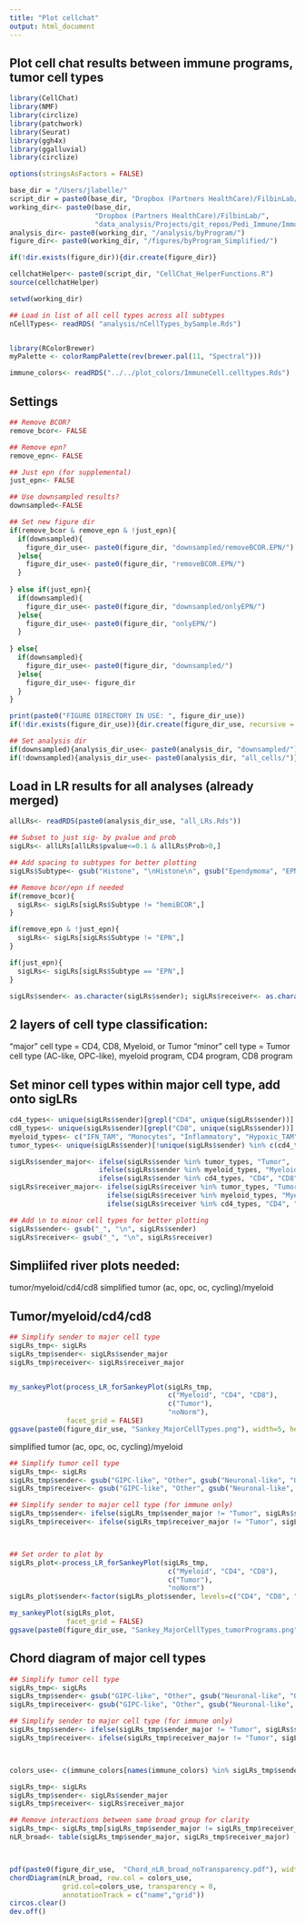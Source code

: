 ```yaml
---
title: "Plot cellchat"
output: html_document
---
```


## Plot cell chat results between immune programs, tumor cell types

```r
library(CellChat)
library(NMF)
library(circlize)
library(patchwork)
library(Seurat) 
library(ggh4x)
library(ggalluvial)
library(circlize)

options(stringsAsFactors = FALSE)

base_dir = "/Users/jlabelle/"
script_dir = paste0(base_dir, "Dropbox (Partners HealthCare)/FilbinLab/data_analysis/Scripts/")
working_dir<- paste0(base_dir, 
                     "Dropbox (Partners HealthCare)/FilbinLab/",
                     "data_analysis/Projects/git_repos/Pedi_Immune/ImmuneCellAnalysis/04a_Integrate_Immune.Tumor/CellChat/")
analysis_dir<- paste0(working_dir, "/analysis/byProgram/")
figure_dir<- paste0(working_dir, "/figures/byProgram_Simplified/")

if(!dir.exists(figure_dir)){dir.create(figure_dir)}

cellchatHelper<- paste0(script_dir, "CellChat_HelperFunctions.R")
source(cellchatHelper)

setwd(working_dir)

## Load in list of all cell types across all subtypes
nCellTypes<- readRDS( "analysis/nCellTypes_bySample.Rds")


library(RColorBrewer)
myPalette <- colorRampPalette(rev(brewer.pal(11, "Spectral")))

immune_colors<- readRDS("../../plot_colors/ImmuneCell.celltypes.Rds")
```

## Settings
```r
## Remove BCOR?
remove_bcor<- FALSE

## Remove epn?
remove_epn<- FALSE

## Just epn (for supplemental)
just_epn<- FALSE

## Use downsampled results?
downsampled<-FALSE

## Set new figure dir
if(remove_bcor & remove_epn & !just_epn){
  if(downsampled){
    figure_dir_use<- paste0(figure_dir, "downsampled/removeBCOR.EPN/")
  }else{
    figure_dir_use<- paste0(figure_dir, "removeBCOR.EPN/")
  }
  
} else if(just_epn){
  if(downsampled){
    figure_dir_use<- paste0(figure_dir, "downsampled/onlyEPN/")
  }else{
    figure_dir_use<- paste0(figure_dir, "onlyEPN/")
  }
  
} else{
  if(downsampled){
    figure_dir_use<- paste0(figure_dir, "downsampled/")
  }else{
    figure_dir_use<- figure_dir
  }
}

print(paste0("FIGURE DIRECTORY IN USE: ", figure_dir_use))
if(!dir.exists(figure_dir_use)){dir.create(figure_dir_use, recursive = TRUE)}

## Set analysis dir
if(downsampled){analysis_dir_use<- paste0(analysis_dir, "downsampled/")}
if(!downsampled){analysis_dir_use<- paste0(analysis_dir, "all_cells/")}
```


## Load in LR results for all analyses (already merged)
```r
allLRs<- readRDS(paste0(analysis_dir_use, "all_LRs.Rds")) 

## Subset to just sig- by pvalue and prob
sigLRs<- allLRs[allLRs$pvalue<=0.1 & allLRs$Prob>0,]

## Add spacing to subtypes for better plotting
sigLRs$Subtype<- gsub("Histone", "\nHistone\n", gsub("Ependymoma", "EPN", sigLRs$Subtype))

## Remove bcor/epn if needed
if(remove_bcor){
  sigLRs<- sigLRs[sigLRs$Subtype != "hemiBCOR",]
}

if(remove_epn & !just_epn){
  sigLRs<- sigLRs[sigLRs$Subtype != "EPN",]
}

if(just_epn){
  sigLRs<- sigLRs[sigLRs$Subtype == "EPN",]
}

sigLRs$sender<- as.character(sigLRs$sender); sigLRs$receiver<- as.character(sigLRs$receiver)
```



## 2 layers of cell type classification:
"major" cell type = CD4, CD8, Myeloid, or Tumor
"minor" cell type = Tumor cell type (AC-like, OPC-like), myeloid program, CD4 program, CD8 program
  

## Set minor cell types within major cell type, add onto sigLRs
```r
cd4_types<- unique(sigLRs$sender)[grepl("CD4", unique(sigLRs$sender))]
cd8_types<- unique(sigLRs$sender)[grepl("CD8", unique(sigLRs$sender))]
myeloid_types<- c("IFN_TAM", "Monocytes", "Inflammatory", "Hypoxic_TAM", "Stress_Response", "SEPP1_Mo_TAM")
tumor_types<- unique(sigLRs$sender)[!unique(sigLRs$sender) %in% c(cd4_types, cd8_types, myeloid_types)]

sigLRs$sender_major<- ifelse(sigLRs$sender %in% tumor_types, "Tumor",
                      ifelse(sigLRs$sender %in% myeloid_types, "Myeloid",
                      ifelse(sigLRs$sender %in% cd4_types, "CD4", "CD8")))
sigLRs$receiver_major<- ifelse(sigLRs$receiver %in% tumor_types, "Tumor",
                        ifelse(sigLRs$receiver %in% myeloid_types, "Myeloid",
                        ifelse(sigLRs$receiver %in% cd4_types, "CD4", "CD8")))

## Add \n to minor cell types for better plotting
sigLRs$sender<- gsub("_", "\n", sigLRs$sender)
sigLRs$receiver<- gsub("_", "\n", sigLRs$receiver)
```

## Simpliifed river plots needed:
tumor/myeloid/cd4/cd8
simplified tumor (ac, opc, oc, cycling)/myeloid

## Tumor/myeloid/cd4/cd8
```r
## Simplify sender to major cell type
sigLRs_tmp<- sigLRs
sigLRs_tmp$sender<- sigLRs$sender_major
sigLRs_tmp$receiver<- sigLRs$receiver_major


my_sankeyPlot(process_LR_forSankeyPlot(sigLRs_tmp, 
                                       c("Myeloid", "CD4", "CD8"), 
                                       c("Tumor"), 
                                       "noNorm"), 
              facet_grid = FALSE) 
ggsave(paste0(figure_dir_use, "Sankey_MajorCellTypes.png"), width=5, height=3)
```


simplified tumor (ac, opc, oc, cycling)/myeloid
```r
## Simplify tumor cell type
sigLRs_tmp<- sigLRs
sigLRs_tmp$sender<- gsub("GIPC-like", "Other", gsub("Neuronal-like", "Other", gsub("Ribo-Active", "Other", sigLRs_tmp$sender)))
sigLRs_tmp$receiver<- gsub("GIPC-like", "Other", gsub("Neuronal-like", "Other", gsub("Ribo-Active", "Other", sigLRs_tmp$receiver)))

## Simplify sender to major cell type (for immune only)
sigLRs_tmp$sender<- ifelse(sigLRs_tmp$sender_major != "Tumor", sigLRs$sender_major, sigLRs_tmp$sender)
sigLRs_tmp$receiver<- ifelse(sigLRs_tmp$receiver_major != "Tumor", sigLRs$receiver_major, sigLRs_tmp$receiver)



## Set order to plot by
sigLRs_plot<-process_LR_forSankeyPlot(sigLRs_tmp, 
                                       c("Myeloid", "CD4", "CD8"), 
                                       c("Tumor"), 
                                       "noNorm")
sigLRs_plot$sender<-factor(sigLRs_plot$sender, levels=c("CD4", "CD8", "Myeloid", "Cycling", "AC-like", "OPC-like", "OC-like", "Other"))

my_sankeyPlot(sigLRs_plot, 
              facet_grid = FALSE) 
ggsave(paste0(figure_dir_use, "Sankey_MajorCellTypes_tumorPrograms.png"), width=6, height=8)
```

## Chord diagram of major cell types
```r
## Simplify tumor cell type
sigLRs_tmp<- sigLRs
sigLRs_tmp$sender<- gsub("GIPC-like", "Other", gsub("Neuronal-like", "Other", gsub("Ribo-Active", "Other", sigLRs_tmp$sender)))
sigLRs_tmp$receiver<- gsub("GIPC-like", "Other", gsub("Neuronal-like", "Other", gsub("Ribo-Active", "Other", sigLRs_tmp$receiver)))

## Simplify sender to major cell type (for immune only)
sigLRs_tmp$sender<- ifelse(sigLRs_tmp$sender_major != "Tumor", sigLRs$sender_major, sigLRs_tmp$sender)
sigLRs_tmp$receiver<- ifelse(sigLRs_tmp$receiver_major != "Tumor", sigLRs$receiver_major, sigLRs_tmp$receiver)



colors_use<- c(immune_colors[names(immune_colors) %in% sigLRs_tmp$sender_major], Tumor="violetred")

sigLRs_tmp<- sigLRs
sigLRs_tmp$sender<- sigLRs$sender_major
sigLRs_tmp$receiver<- sigLRs$receiver_major

## Remove interactions between same broad group for clarity
sigLRs_tmp<- sigLRs_tmp[sigLRs_tmp$sender_major != sigLRs_tmp$receiver_major,]
nLR_broad<- table(sigLRs_tmp$sender_major, sigLRs_tmp$receiver_major)



pdf(paste0(figure_dir_use,  "Chord_nLR_broad_noTransparency.pdf"), width=5, height=5)
chordDiagram(nLR_broad, row.col = colors_use, 
             grid.col=colors_use, transparency = 0,
             annotationTrack = c("name","grid"))
circos.clear()
dev.off()
```

